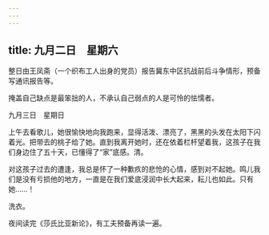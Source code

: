 ```yaml
---
---
---
```

title: 九月二日　星期六
---




整日由王凤斋（一个织布工人出身的党员）报告冀东中区抗战前后斗争情形，预备写通讯报告等。

掩盖自己缺点是最笨拙的人，不承认自己弱点的人是可怜的怯懦者。





九月三日　星期日


上午去看歌儿，她很愉快地向我跑来，显得活泼、漂亮了，黑黑的头发在太阳下闪着光。把带去的桃子给了她。直到我离开她时，还在依着栏杆望着我，这孩子在我们身边住了五十天，已懂得了“家”底感。清。

对这孩子过去的遭逢，我总是怀了一种歉疚的悲怆的心情，感到对不起她。鸣儿我们是没有亏损他的地方，一直是在我们爱底浸润中长大起来，耘儿也如此。只有她……！

洗衣。

夜间读完《莎氏比亚新论》，有工夫预备再读一遍。